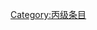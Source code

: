 {{catmore1|[[Wikipedia:神秘博士专题|Wikipedia:神秘博士专题]]}}
{{Articles by Quality| topic=神秘博士|project=神秘博士|format=TOC}}
{{Wikipedia category}}
{{emptycat}}

[[Category:丙级条目|Category:丙级条目]]